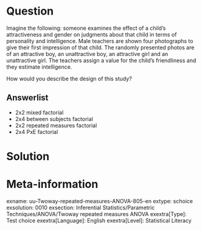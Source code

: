 Question
========
  
Imagine the following: someone examines the effect of a child's attractiveness and gender on judgments about that child in terms of personality and intelligence. Male teachers are shown four photographs to give their first impression of that child. The randomly presented photos are of an attractive boy, an unattractive boy, an attractive girl and an unattractive girl. The teachers assign a value for the child's friendliness and they estimate intelligence.

How would you describe the design of this study?

  
Answerlist
----------
* 2x2 mixed factorial
* 2x4 between subjects factorial
* 2x2 repeated measures factorial
* 2x4 PxE factorial


Solution
========

Meta-information
================
exname: uu-Twoway-repeated-measures-ANOVA-805-en
extype: schoice
exsolution: 0010
exsection: Inferential Statistics/Parametric Techniques/ANOVA/Twoway repeated measures ANOVA
exextra[Type]: Test choice
exextra[Language]: English
exextra[Level]: Statistical Literacy
